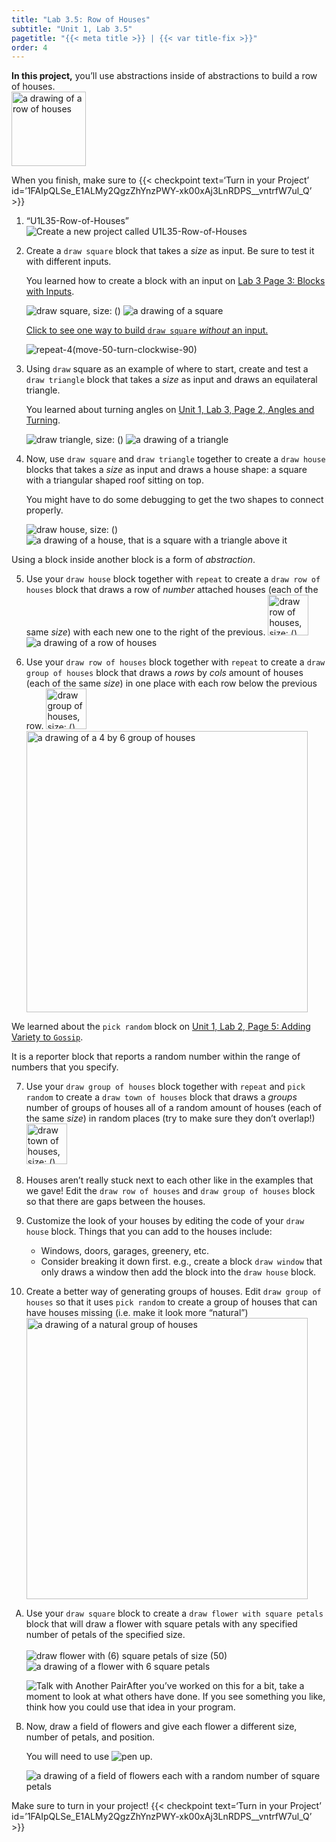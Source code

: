 ```yaml
---
title: "Lab 3.5: Row of Houses"
subtitle: "Unit 1, Lab 3.5"
pagetitle: "{{< meta title >}} | {{< var title-fix >}}"
order: 4
---
```


::: learn
**In this project,** you'll use abstractions inside of abstractions to build a row of houses.<br /> <img src="/img/1-introduction/row-of-houses-size-100.png" title="a drawing of a row of houses" alt="a drawing of a row of houses" class="ms-4 noshadow" style="height: 119px;"/>
:::

When you finish, make sure to {{< checkpoint text='Turn in your Project' id='1FAIpQLSe_E1ALMy2QgzZhYnzPWY-xk00xAj3LnRDPS__vntrfW7ul_Q' >}}

::: {#first .forYouToDo}

(@) <div class="newProject">
["U1L35-Row-of-Houses"]{.text}<img src="/img/icons/new-project-called.png" title="Create a new project called U1L35-Row-of-Houses" alt="Create a new project called U1L35-Row-of-Houses"/>
</div>

(@) Create a `draw square` block that takes a <var>size</var> as input. Be sure to test it with different inputs.<br />

    ::: sidenote

    You learned how to create a block with an input on <a href="/unit-1/lab-3/3-blocks-with-inputs.html" title="Lab 3 Page 3: Blocks with Inputs">Lab 3 Page 3: Blocks with Inputs</a>.

    :::

    <img src="/img/1-introduction/draw-square-size.png" title="draw square, size: ()" alt="draw square, size: ()" class="ms-4"/> <img src="/img/1-introduction/square-size-100.png" title="a drawing of a square" alt="a drawing of a square" class="ms-4 noshadow"/>

    ::: endnote
    <a href="#hint-square" data-bs-toggle="collapse" title="Click to see one way to build draw square without an input.">Click to see one way to build `draw square` <em>without</em> an input.</a>

    ::: {#hint-square .collapse}

    <img src="/img/1-introduction/draw-square-def-repeat-4(move-50-turn-right-90).png" title="pen down, repeat 4 (move 50 steps, turn CW 90 degrees)" alt="repeat-4(move-50-turn-clockwise-90)" class="ms-4"/>

    :::
    :::

(@) Using `draw` square as an example of where to start, create and test a `draw triangle` block that takes a <var>size</var> as input and draws an equilateral triangle.<br />

    ::: sidenote
    You learned about turning angles on <a href="/unit-1/lab-3/2-exploring-snap-drawing-motion.qmd" title="Unit 1, Lab 3, Page 2, Angles and Turning">Unit 1, Lab 3, Page 2, Angles and Turning</a>.
    :::

    <img src="/img/1-introduction/draw-triangle-size.png" title="draw triangle, size: ()" alt="draw triangle, size: ()" class="ms-4"/> <img src="/img/1-introduction/triangle-size-100.png" title="a drawing of a triangle" alt="a drawing of a triangle" class="ms-4 noshadow"/>

(@) Now, use `draw square` and `draw triangle` together to create a `draw house` blocks that takes a <var>size</var> as input and draws a house shape: a square with a triangular shaped roof sitting on top.

    ::: sidenote
    You might have to do some debugging to get the two shapes to connect properly.
    :::

    <img src="/img/1-introduction/draw-house-size.png" title="draw house, size: ()" alt="draw house, size: ()" class="ms-4"/> <img src="/img/1-introduction/house-size-100.png" title="a drawing of a house, that is a square with a triangle above it" alt="a drawing of a house, that is a square with a triangle above it" class="ms-4 noshadow"/>

:::

::: takeNote
Using a block inside another block is a form of <em>abstraction</em>.
:::

::: forYouToDo

(@) Use your `draw house` block together with `repeat` to create a `draw row of houses` block that draws a row of <var>number</var> attached houses (each of the same <var>size</var>) with each new one to the right of the previous.
    <img src="/img/1-introduction/draw-row-of-houses-size.png" title="draw row of houses, size: () number: ()" alt="draw row of houses, size: () number: ()" class="ms-4 p-3"  height="65" /> 
    <img src="/img/1-introduction/row-of-houses-size-100.png" title="a drawing of a row of houses" alt="a drawing of a row of houses" class="ms-4 p-3 noshadow"/>

(@) Use your `draw row of houses` block together with `repeat` to create a `draw group of houses` block that draws a <var>rows</var> by <var>cols</var> amount of houses (each of the same <var>size</var>) in one place with each row below the previous row.
    <img src="/img/1-introduction/draw-group-of-houses.png" title="draw group of houses, size: () rows: () cols: ()" alt="draw group of houses, size: () rows: () cols: ()" class="ms-4 p-3"  height="65" /> 
    <img src="/img/1-introduction/group-of-houses.png" title="a drawing of a 4 by 6 group of houses" alt="a drawing of a 4 by 6 group of houses" class="ms-4 p-3 noshadow" width="450" />

::: sidenoteBig
We learned about the `pick random` block on [Unit 1, Lab 2, Page 5: Adding Variety to `Gossip`](/unit-1/lab-2/5-if-else.qmd).

It is a reporter block that reports a random number within the range of numbers that you specify.
:::

(@) Use your `draw group of houses` block together with `repeat` and `pick random`  to create a `draw town of houses` block that draws a <var>groups</var> number of groups of houses all of a random amount of houses (each of the same <var>size</var>) in random places (try to make sure they don't overlap!)
    <img src="/img/1-introduction/draw-town-of-houses.png" title="draw town of houses, size: () groups: ()" alt="draw town of houses, size: () groups: ()" class="ms-4 p-3"  height="65" /> 

<!-- (@) <img src="/img/icons/talk-with-your-partner.png" title="Talk with Your Partner" alt="Talk with Your Partner" class="inline"/>The <em>x</em> positions on the Snap<em>!</em> stage go from -240 to 240. How does the `repeat until` code keep the sprite from drawing too close to the edge of the screen? <img src="/img/icons/save-mini.png" title="Now Is a Good Time to Save" alt="Now Is a Good Time to Save" class="inline"/> -->

:::

::: ifTime

(@) Houses aren't really stuck next to each other like in the examples that we gave! Edit the `draw row of houses` and `draw group of houses` block so that there are gaps between the houses.

(@) Customize the look of your houses by editing the code of your `draw house` block. Things that you can add to the houses include:
    - Windows, doors, garages, greenery, etc.
    - Consider breaking it down first. e.g., create a block `draw window` that only draws a window then add the block into the `draw house` block.

(@) Create a better way of generating groups of houses. Edit `draw group of houses` so that it uses `pick random` to create a group of houses that can have houses missing (i.e. make it look more "natural")
    <img src="/img/1-introduction/natural-group-of-houses.png" title="a drawing of a natural group of houses" alt="a drawing of a natural group of houses" class="ms-4 p-3 noshadow" width="450" /> 

:::

::: takeItFurther
<ol type="A">

<li>Use your `draw square` block to create a `draw flower with square petals` block that will draw a flower with square petals with any specified number of petals of the specified size.<br />\
<img src="/img/1-introduction/draw-flower-with-6-petals-of-size-50.png" title="draw flower with (6) square petals of size (50)" alt="draw flower with (6) square petals of size (50)" class="ms-4"/> <img src="/img/1-introduction/flower-with-6-square-petals.png" title="a drawing of a flower with 6 square petals" alt="a drawing of a flower with 6 square petals" class="ms-4"/><br /></li>

::: endnote
<img src="/img/icons/talk-with-another-pair-mini.png" title="Talk with Another Pair" alt="Talk with Another Pair" class="inline"/>After you've worked on this for a bit, take a moment to look at what others have done. If you see something you like, think how you could use that idea in your program.
:::

<li>

Now, draw a field of flowers and give each flower a different size, number of petals, and position.<br />

::: sidenote
You will need to use <img src="/img/blocks/pen-up-full-size.png" title="pen up" alt="pen up" class="inline"/>.
:::

<img src="/img/1-introduction/field-of-flowers.png" title="a drawing of a field of flowers each with a random number of square petals" alt="a drawing of a field of flowers each with a random number of square petals" class="ms-4 noshadow"/><br />

</li>

</ol>
:::

Make sure to turn in your project! {{< checkpoint text='Turn in your Project' id='1FAIpQLSe_E1ALMy2QgzZhYnzPWY-xk00xAj3LnRDPS__vntrfW7ul_Q' >}}
